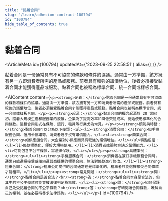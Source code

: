 ```yaml
---
title: "黏着合同"
slug: "/learn/adhesion-contract-100794"
id: "100794"
hide_table_of_contents: true
---
```



# 黏着合同

<ArticleMeta id={100794} updatedAt={'2023-09-25 22:58:51'} alias={`[]`} />
<div className='border-solid border-b border-t-0 my-4 border-[var(--ifm-color-gray-300)]' />

黏着合同是一份通常具有不可協商的條款和條件的協議。通常由一方準備，該方擁有另一方即消費者所需的產品或服務。前者具有較強的議價地位，後者必須接受黏着合同才能獲得產品或服務。黏着合同也被稱為標準合同、統一合同或樣板合同。

<AIContent content={`<p><strong>定義：</strong>黏着合同是一份通常具有不可協商的條款和條件的協議。通常由一方準備，該方擁有另一方即消費者所需的產品或服務。前者具有較強的議價地位，後者必須接受黏着合同才能獲得產品或服務。黏着合同也被稱為標準合同、統一合同或樣板合同。</p><p><strong>起源：</strong>黏着合同的概念起源於 20 世紀初，隨着大規模生產和服務業的發展，企業為了提高效率和降低交易成本，開始使用標準化的合同條款。這種合同形式在保險、銀行、租賃等行業尤為常見。</p><p><strong>類別與特點：</strong>黏着合同可以分為以下幾類：<ul><li><strong>消費合同：</strong>如手機服務合同、信用卡協議等，消費者幾乎沒有議價能力。</li><li><strong>商業合同：</strong>如供應鏈合同，大企業對小供應商具有較強的議價地位。</li></ul>特點包括：<ul><li>條款標準化，便於大規模使用。</li><li>消費者或弱勢方缺乏議價能力。</li><li>可能包含不公平條款，需法律保護。</li></ul></p><p><strong>具體案例：</strong><ul><li><strong>手機服務合同：</strong>消費者在簽訂手機服務合同時，通常只能選擇接受或拒絕運營商提供的標準合同，無法對條款進行修改。</li><li><strong>租車合同：</strong>租車公司提供的合同通常也是標準化的，租車者只能選擇接受合同條款才能租車。</li></ul></p><p><strong>常見問題：</strong><ul><li><strong>問：</strong>黏着合同是否合法？<br/><strong>答：</strong>黏着合同本身是合法的，但其中的不公平條款可能會被法律判定為無效。</li><li><strong>問：</strong>如何保護自己免受黏着合同的不公平條款？<br/><strong>答：</strong>仔細閲讀合同條款，瞭解自己的權利，並在必要時尋求法律諮詢。</li></ul></p>`} id={100794} />
